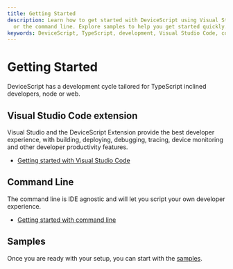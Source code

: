 ```yaml
---
title: Getting Started
description: Learn how to get started with DeviceScript using Visual Studio Code
  or the command line. Explore samples to help you get started quickly.
keywords: DeviceScript, TypeScript, development, Visual Studio Code, command line
---
```

# Getting Started

DeviceScript has a development cycle tailored for TypeScript inclined developers, node or web.

## Visual Studio Code extension

Visual Studio and the DeviceScript Extension provide the best developer experience, with building, deploying, debugging,
tracing, device monitoring and other developer productivity features.

-   [Getting started with Visual Studio Code](/getting-started/vscode)

## Command Line

The command line is IDE agnostic and will let you script your own developer experience.

-   [Getting started with command line](/getting-started/cli)

## Samples

Once you are ready with your setup, you can start with the [samples](/getting-started/samples).

